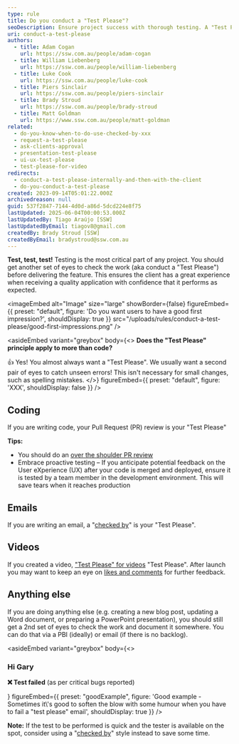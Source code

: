 ```yaml
---
type: rule
title: Do you conduct a "Test Please"?
seoDescription: Ensure project success with thorough testing. A "Test Please" review guarantees quality, boosts client confidence, and delivers a flawless application that performs as expected.
uri: conduct-a-test-please
authors:
  - title: Adam Cogan
    url: https://ssw.com.au/people/adam-cogan
  - title: William Liebenberg
    url: https://ssw.com.au/people/william-liebenberg
  - title: Luke Cook
    url: https://ssw.com.au/people/luke-cook
  - title: Piers Sinclair
    url: https://ssw.com.au/people/piers-sinclair
  - title: Brady Stroud
    url: https://ssw.com.au/people/brady-stroud
  - title: Matt Goldman
    url: https://www.ssw.com.au/people/matt-goldman
related:
  - do-you-know-when-to-do-use-checked-by-xxx
  - request-a-test-please
  - ask-clients-approval
  - presentation-test-please
  - ui-ux-test-please
  - test-please-for-video
redirects:
  - conduct-a-test-please-internally-and-then-with-the-client
  - do-you-conduct-a-test-please
created: 2023-09-14T05:01:22.000Z
archivedreason: null
guid: 537f2847-7144-4d0d-a86d-5dcd224e8f75
lastUpdated: 2025-06-04T00:00:53.000Z
lastUpdatedBy: Tiago Araújo [SSW]
lastUpdatedByEmail: tiagov8@gmail.com
createdBy: Brady Stroud [SSW]
createdByEmail: bradystroud@ssw.com.au
---
```


**Test, test, test!** Testing is the most critical part of any project. You should get another set of eyes to check the work (aka conduct a "Test Please") before delivering the feature. This ensures the client has a great experience when receiving a quality application with confidence that it performs as expected.
<youtubeEmbed url="https://www.youtube.com/embed/4MJGuRL1HP8" description="Video: Test Test Test! | William Liebenberg | SSW Rules (2 min)" />


<imageEmbed
  alt="Image"
  size="large"
  showBorder={false}
  figureEmbed={{
    preset: "default",
    figure: 'Do you want users to have a good first impression?',
    shouldDisplay: true
  }}
  src="/uploads/rules/conduct-a-test-please/good-first-impressions.png"
/>

<asideEmbed
  variant="greybox"
  body={<>
    **Does the "Test Please" principle apply to more than code?**

👍 Yes! You almost always want a "Test Please". We usually want a second pair of eyes to catch unseen errors! This isn't necessary for small changes, such as spelling mistakes.
  </>}
  figureEmbed={{
    preset: "default",
    figure: 'XXX',
    shouldDisplay: false
  }}
/>

## Coding

If you are writing code, your Pull Request (PR) review is your "Test Please"

**Tips:**

* You should do an [over the shoulder PR review](/over-the-shoulder)
* Embrace proactive testing – If you anticipate potential feedback on the User eXperience (UX) after your code is merged and deployed, ensure it is tested by a team member in the development environment. This will save tears when it reaches production

## Emails

If you are writing an email, a "[checked by](/checked-by-xxx)" is your "Test Please".

## Videos

If you created a video, ["Test Please" for videos](/test-please-for-video) "Test Please". After launch you may want to keep an eye on [likes and comments](/like-and-comment-on-videos) for further feedback.

## Anything else

If you are doing anything else (e.g. creating a new blog post, updating a Word document, or preparing a PowerPoint presentation), you should still get a 2nd set of eyes to check the work and document it somewhere. You can do that via a PBI (ideally) or email (if there is no backlog).

<asideEmbed
  variant="greybox"
  body={<>
    
### Hi Gary

**❌ Test failed**
(as per critical bugs reported)

<youtubeEmbed url="https://www.youtube.com/embed/whxbTtkH5GU" description="Video: Test Failed! (10 sec)" />
  </>}
  figureEmbed={{
    preset: "goodExample",
    figure: 'Good example - Sometimes it\'s good to soften the blow with some humour when you have to fail a "test please" email',
    shouldDisplay: true
  }}
/>

**Note:** If the test to be performed is quick and the tester is available on the spot, consider using a "[checked by](/checked-by-xxx)" style instead to save some time.
